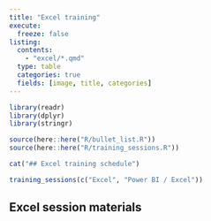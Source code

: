 ---
title: "Excel training"
execute: 
  freeze: false
listing:
  contents:
    - "excel/*.qmd"
  type: table
  categories: true
  fields: [image, title, categories]
---

```{r}
library(readr)
library(dplyr)
library(stringr)

source(here::here("R/bullet_list.R"))
source(here::here("R/training_sessions.R"))

cat("## Excel training schedule")
```

```{r}
training_sessions(c("Excel", "Power BI / Excel")) 
```

## Excel session materials


